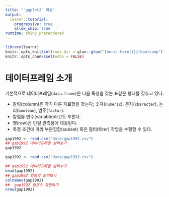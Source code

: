 ```yaml
---
title: "`ggplot2` 마술"
output:
  learnr::tutorial:
    progressive: true
    allow_skip: true
runtime: shiny_prerendered
---
```


```r
library(learnr)
knitr::opts_knit$set(root.dir = glue::glue("{here::here()}/rbootcamp"))
knitr::opts_chunk$set(echo = FALSE)
```


# 데이터프레임 소개

기본적으로 데이터프레임(`data.frame`)은 다음 특성을 갖는 표같은 형태를 갖추고 있다.

- 칼럼(column)은 각기 다른 자료형을 갖는다; 숫자(`numeric`), 문자(`character`), 논리(`boolean`), 범주(`factor`).
- 칼럼을 변수(variable)라고도 부른다.
- 행(row)은 단일 관측점에 대응된다.
- 특정 조건에 따라 부분집합(subset) 혹은 필터(filter) 작업을 수행할 수 있다.

```r
gap1992 <- read.csv("data/gap1992.csv")
## gap1992 데이터프레임 살펴보기
gap1992
```

```r
gap1992 <- read.csv("data/gap1992.csv")

## gap1992 데이터프레임 살펴보기
head(gap1992)
## gap1992 칼럼명 살펴보기
colnames(gap1992)
##  gap1992 행갯수 확인하기
nrow(gap1992)
```



